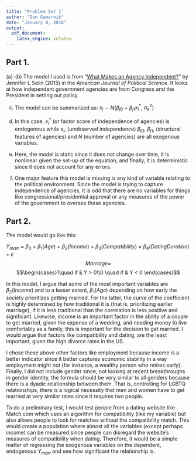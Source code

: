 ```yaml
---
title: "Problem Set 1"
author: "Dan Gamarnik"
date: "January 8, 2018"
output: 
  pdf_document: 
    latex_engine: xelatex
---
```

## Part 1.

(a)-(b) The model I used is from "[What Makes an Agency Independent?](http://onlinelibrary.wiley.com/doi/10.1111/ajps.12161/abstract)" by Jennifer L Selin (2015) in the *American Journal of Political Science*. It looks at how independent government agencies are from Congress and the President in setting out policy. 


(c) The model can be summarized as: $x_i$ $\sim$ $N$($\beta$$_j$$_0$ + $\beta$$_j$$_1$$x^\ast_i$, $\sigma^2_k$) 


(d) In this case, $x^\ast_i$ (or factor score of independence of agencies) is endogenous while $x_i$, (unobserved independence) $\beta$$_j$$_0$,  $\beta$$_j$$_1$, (structural features of agencies) and $N$ (number of agencies) are all exogenous variables.        

(e) Here, the model is static since it does not change over time, it is nonlinear given the set-up of the equation, and finally, it is deterministic since it does not account for any errors. 

(f) One major feature this model is missing is any kind of variable relating to the political environment. Since the model is trying to capture independence of agencies, it is odd that there are no variables for things like congressional/presidential approval or any measures of the power of the government to oversee these agencies.   

## Part 2.

The model would go like this:

$Y$$_m$$_a$$_r$$_r$ = $\beta_0$ + $\beta_1(Age)$ + $\beta_2(Income)$ + $\beta_3(Compatibility)$ $\times\ $$\beta_4(DatingDuration)$ + 
$\epsilon$ 
$$Marriage = $$ $$\begin{cases}1\quad if & Y > 0\\0 \quad if & Y < 0 \end{cases}$$


In this model, I argue that some of the most important variables are $\beta_2(Income)$ and to a lesser extent, $\beta_1(Age)$ depending on how early the society prioritizes getting married. For the latter, the curve of the coefficient is highly determined by how traditional it is (that is, prioritizing earlier marriage), if it is less traditional than the correlation is less positive and significant. Likewise, income is an important factor in the ability of a couple to get married, given the expense of a wedding, and needing money to live comfortably as a family, this is important for the decision to get married. I would argue that factors like compatibility and dating, are the least important, given the high divorce rates in the US. 

I chose these above other factors like employment because income is a better indicator since it better captures economic stability in a way employment might not (for instance, a wealthy person who retires early). Finally, I did not include gender since, not looking at recent breakthroughs in gender identity, the formula should be very similar to all genders because there is a dyadic relationship between them. That is, controlling for LGBTQ relationships, there is a logical necessity that men and women have to get married at very similar rates since it requires two people. 

To do a preliminary test, I would test people from a dating website like Match.com which uses an algorithm for compatibility (like my variable) but also allows people to look for matches without the compatibility match. This would create a population where almost all the variables (except perhaps income) can be measured since people can disregard the website's measures of compatibility when dating. Therefore, it would be a simple matter of regressing the exogenous variables on the dependent, endogenous $Y$$_m$$_a$$_r$$_r$ and see how significant the relationship is.     








